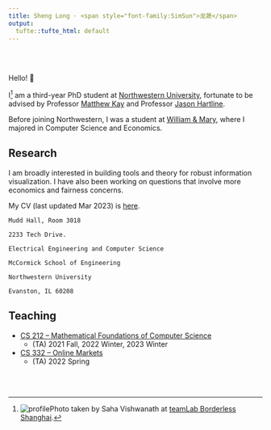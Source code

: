 ```yaml
---
title: Sheng Long · <span style="font-family:SimSun">龙晟</span>
output:
  tufte::tufte_html: default
---
```


<br><br>

Hello! 👋

<!-- I^[<img src="https://mika-long.github.io/profile.jpg"/> Photo taken by Saha Vishwanath at <a href="https://borderless.teamlab.art/shanghai/">teamLab Borderless Shanghai.</a> I am reachable at [fullname] [at] u.northwestern.edu] am a third-year PhD student at [Northwestern University](https://www.northwestern.edu/), fortunate to be advised by Professor [Matthew Kay](https://www.mjskay.com/) and Professor [Jason Hartline](https://sites.northwestern.edu/hartline/). Before joining Northwestern, I was a student at [William & Mary](https://www.wm.edu/), where I majored in Computer Science and Economics. -->

I^[![profile](profile.jpg)Photo taken by Saha Vishwanath at [teamLab Borderless Shanghai](https://borderless.teamlab.art/shanghai/).] am a third-year PhD student at [Northwestern University](https://www.northwestern.edu/), fortunate to be advised by Professor [Matthew Kay](https://www.mjskay.com/) and Professor [Jason Hartline](https://sites.northwestern.edu/hartline/). 

Before joining Northwestern, I was a student at [William & Mary](https://www.wm.edu/), where I majored in Computer Science and Economics.

## Research

I am broadly interested in building tools and theory for robust information visualization. I have also been working on questions that involve more economics and fairness concerns.

My CV (last updated Mar 2023) is [here](https://mika-long.github.io/grad_cv.pdf).
```marginfigure
Mudd Hall, Room 3018

2233 Tech Drive.

Electrical Engineering and Computer Science

McCormick School of Engineering

Northwestern University

Evanston, IL 60208
```

## Teaching

- [CS 212 -- Mathematical Foundations of Computer Science](https://www.mccormick.northwestern.edu/computer-science/academics/courses/descriptions/212.html)
  - <span> (TA) 2021 Fall, 2022 Winter, 2023 Winter </span> 
- [CS 332 -- Online Markets](https://www.mccormick.northwestern.edu/computer-science/academics/courses/descriptions/332.html)
  - (TA) 2022 Spring 



<br> 
<br> 